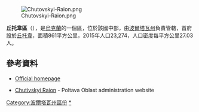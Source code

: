 [[Image:Chutovskyi-Raion.png|right]]

'''丘托韋區'''（{{lang-uk|Чутівський район}}），是[[烏克蘭|烏克蘭]]的一個區，位於該國中部，由[[波爾塔瓦州|波爾塔瓦州]]負責管轄，首府設於[[丘托韋|丘托韋]]，面積861平方公里，2015年人口23,274，人口密度每平方公里27.03人。

==參考資料==
* [https://web.archive.org/web/20070310003355/http://www.obladmin.poltava.ua/chutiv Official homepage]
* {{uk icon}} [https://web.archive.org/web/20070310003355/http://www.obladmin.poltava.ua/chutiv Chutivskyi Raion] - Poltava Oblast administration website

{{DEFAULTSORT:Чутівський район}}
[[Category:波爾塔瓦州區份|Category:波爾塔瓦州區份]]
[[Category:丘托韋區|*]]


{{Poltava-geo-stub}}
